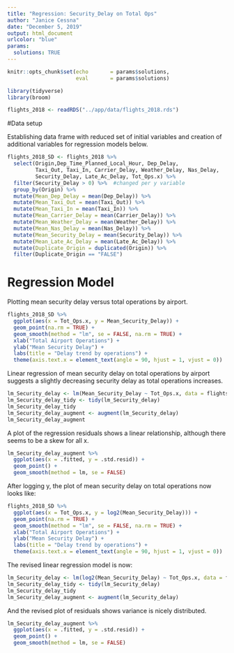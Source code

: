 ```yaml
---
title: "Regression: Security_Delay on Total Ops"
author: "Janice Cessna"
date: "December 5, 2019"
output: html_document
urlcolor: "blue"
params:
  solutions: TRUE
---
```


```r
knitr::opts_chunk$set(echo       = params$solutions, 
                      eval       = params$solutions)
```

    
```r
library(tidyverse)
library(broom)
```
```r
flights_2018 <- readRDS("../app/data/flights_2018.rds")
```
    

#Data setup

Establishing data frame with reduced set of initial variables and creation of additional variables for regression models below. 
```r
flights_2018_SD <- flights_2018 %>%
  select(Origin,Dep_Time_Planned_Local_Hour, Dep_Delay, 
         Taxi_Out, Taxi_In, Carrier_Delay, Weather_Delay, Nas_Delay, 
         Security_Delay, Late_Ac_Delay, Tot_Ops.x) %>%
  filter(Security_Delay > 0) %>%  #changed per y variable
  group_by(Origin) %>% 
  mutate(Mean_Dep_Delay = mean(Dep_Delay)) %>%
  mutate(Mean_Taxi_Out = mean(Taxi_Out)) %>%
  mutate(Mean_Taxi_In = mean(Taxi_In)) %>%
  mutate(Mean_Carrier_Delay = mean(Carrier_Delay)) %>%
  mutate(Mean_Weather_Delay = mean(Weather_Delay)) %>%
  mutate(Mean_Nas_Delay = mean(Nas_Delay)) %>%
  mutate(Mean_Security_Delay = mean(Security_Delay)) %>%
  mutate(Mean_Late_Ac_Delay = mean(Late_Ac_Delay)) %>%
  mutate(Duplicate_Origin = duplicated(Origin)) %>%
  filter(Duplicate_Origin == "FALSE")
```


# Regression Model

Plotting mean security delay versus total operations by airport. 
```r
flights_2018_SD %>%
  ggplot(aes(x = Tot_Ops.x, y = Mean_Security_Delay)) +
  geom_point(na.rm = TRUE) +
  geom_smooth(method = "lm", se = FALSE, na.rm = TRUE) +
  xlab("Total Airport Operations") +
  ylab("Mean Security Delay") +
  labs(title = "Delay trend by operations") +
  theme(axis.text.x = element_text(angle = 90, hjust = 1, vjust = 0))
```

Linear regression of mean security delay on total operations by airport suggests a slightly decreasing security delay as total operations increases. 
```r
lm_Security_delay <- lm(Mean_Security_Delay ~ Tot_Ops.x, data = flights_2018_SD)
lm_Security_delay_tidy <- tidy(lm_Security_delay)
lm_Security_delay_tidy
lm_Security_delay_augment <- augment(lm_Security_delay)
lm_Security_delay_augment
```

A plot of the regression residuals shows a linear relationship, although there seems to be a skew for all x.  
```r
lm_Security_delay_augment %>%
  ggplot(aes(x = .fitted, y = .std.resid)) +
  geom_point() +
  geom_smooth(method = lm, se = FALSE)
```

After logging y, the plot of mean security delay on total operations now looks like:   
```r
flights_2018_SD %>%
  ggplot(aes(x = Tot_Ops.x, y = log2(Mean_Security_Delay))) +
  geom_point(na.rm = TRUE) +
  geom_smooth(method = "lm", se = FALSE, na.rm = TRUE) +
  xlab("Total Airport Operations") +
  ylab("Mean Security Delay") +
  labs(title = "Delay trend by operations") +
  theme(axis.text.x = element_text(angle = 90, hjust = 1, vjust = 0))
```

The revised linear regression model is now: 
```r
lm_Security_delay <- lm(log2(Mean_Security_Delay) ~ Tot_Ops.x, data = flights_2018_SD)
lm_Security_delay_tidy <- tidy(lm_Security_delay)
lm_Security_delay_tidy
lm_Security_delay_augment <- augment(lm_Security_delay)
```

And the revised plot of residuals shows variance is nicely distributed. 
```r
lm_Security_delay_augment %>%
  ggplot(aes(x = .fitted, y = .std.resid)) +
  geom_point() +
  geom_smooth(method = lm, se = FALSE)
```


